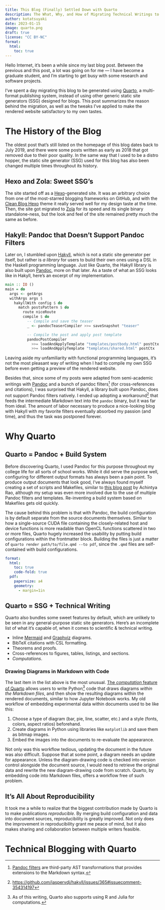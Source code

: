 ```yaml
---
title: This Blog (Finally) Settled Down with Quarto
description: The What, Why, and How of Migrating Technical Writings to Quarto
author: kotatsuyaki
date: 2023-01-15
image: quarto.png
draft: true
license: "CC BY-NC"
format:
  html:
    toc: true
---
```


Hello Internet, it's been a while since my last blog post.
Between the previous and this post, a lot was going on for me --- I have become a graduate student, and I'm starting to get busy with some research and software projects.

I've spent a day migrating this blog to be generated using [Quarto], a multi-format publishing system, instead of using other generic static site generators (SSG) designed for blogs.
This post summarizes the reason behind the migration, as well as the tweaks I've applied to make the rendered website satisfactory to my own tastes.

# The History of the Blog

The oldest post that's still listed on the homepage of this blog dates back to July 2019, and there were some posts written as early as 2018 that got removed due to their poor quality.
In the same way that I used to be a distro hopper, the static site generator (SSG) used for this blog has also been changed multiple times throughout its history.

## Hexo and Zola: Sweet SSG's

The site started off as a [Hexo]-generated site.
It was an arbitrary choice from one of the most-starred blogging frameworks on GitHub, and with the [Clean Blog Hexo] theme it really served well for my design taste at the time.
Then, the site got migrated to [Zola] for its speed and its single binary standalone-ness, but the look and feel of the site remained pretty much the same as before.

## Hakyll: Pandoc that Doesn't Support Pandoc Filters

Later on, I stumbled upon [Hakyll], which is not a static site generator per itself, but rather is *a library* for users to build their own ones using a DSL in the Haskell programming language.
Just like Quarto, the Hakyll library is also built upon [Pandoc], more on that later.
As a taste of what an SSG looks like in Hakyll, here's an excerpt of my implementation.
```haskell
main :: IO ()
main = do
  args <- getArgs
  withArgs args $
    hakyllWith config $ do
      match postsPattern $ do
        route niceRoute
        compile $ do
          -- Compile and save the teaser
          _ <- pandocTeaserCompiler >>= saveSnapshot "teaser"

          -- Compile the post and apply post template
          pandocPostCompiler
            >>= loadAndApplyTemplate "templates/postbody.html" postCtx
            >>= loadAndApplyTemplate "templates/shared.html" postCtx
```
Leaving aside my unfamiliarity with functional programming languages, it's not the most pleasant way of writing when I had to compile my own SSG before even getting a preview of the rendered website.

Besides that, since some of my posts were adapted from semi-academic writings with [Pandoc] and a bunch of pandoc filters[^filters] (for cross-references and citations), I was surprised that Hakyll, a library built upon Pandoc, does not support Pandoc filters natively.
I ended up adopting a workaround[^workaround] that feeds the intermediate Markdown text into the `pandoc` binary, but it was far from ideal.
The amount of labor necessary to produce a nice-looking blog with Hakyll with my favorite filters eventually absorbed my passion (and time), and thus the task was postponed forever.

[^filters]: [Pandoc filters](https://pandoc.org/filters.html) are third-party AST transformations that provides extensions to the Markdown syntax.
[^workaround]: <https://github.com/jaspervdj/hakyll/issues/365#issuecomment-354314197>

# Why Quarto

## Quarto = Pandoc + Build System

Before discovering Quarto, I used Pandoc for this purpose throughout my college life for all sorts of school works.
While it did serve the purpose well, configuring for different output formats has always been a pain point.
To produce output documents that look good, I've always found myself creating a set of scripts and Makefiles, similar to [this blog post][markdown-pandoc-make] by Achintya Rao, although my setup was even more involved due to the use of multiple Pandoc filters and templates.
Re-inventing a build system based on Makefiles gets old quickly.

The cause behind this problem is that with Pandoc, the build configuration is by default separate from the source documents themselves.
Similar to how a single-source CUDA file containing the closely-related host and device functions is more readable than OpenCL functions scattered in two or more files,
Quarto hugely increased the usability by putting build configurations within the frontmatter block.
Building the files is just a matter of `quarto render path/to/file.qmd --to pdf`, since the `.qmd` files are self-contained with build configurations.

```{#lst-front-matter .yaml lst-cap="The frontmatter of this blog post for both HTML and PDF outputs."}
format:
  html:
    toc: true
    code-fold: true
  pdf:
    papersize: a4
    geometry:
      - margin=1in
```

## Quarto = SSG + Technical Writing

Quarto also bundles some sweet features by default, which are unlikely to be seen in any general-purpose static site generators.
Here's an incomplete list of what it's capable of, when it comes to scientific & technical writing.

- Inline [Mermaid] and [Graphviz] diagrams.
- BibTeX citations with CSL formatting.
- Theorems and proofs.
- Cross-references to figures, tables, listings, and sections.
- *Computations*.

### Drawing Diagrams in Markdown with Code

The last item in the list above is the most unusual.
[The *computation* feature of Quarto][quarto-comp] allows users to write Python[^not-just-python] code that draws diagrams *within the Markdown files*, and then show the resulting diagrams within the rendered documents, similar to how Jupyter Notebook works.
My old workflow of embedding experimental data within documents used to be like this:

1. Choose a type of diagram (bar, pie, line, scatter, etc.) and a style (fonts, colors, aspect ratios) beforehand.
2. Create diagrams in Python using libraries like `matplotlib` and save them as bitmap images.
3. Embed the images into the documents to re-evaluate the appearance.

Not only was this workflow tedious, updating the document in the future was also difficult. Suppose that at some point, a diagram needs an update for appearance. Unless the diagram-drawing code is checked into version control alongside the document source, I would need to retrieve the original data and rewrite the new diagram-drawing code from scratch. Quarto, by embedding code into Markdown files, offers a workflow free of such problem.

[^not-just-python]: As of this writing, Quarto also supports using R and Julia for computations.

## It's All About Reproducibility

It took me a while to realize that the biggest contribution made by Quarto is to make publications *reproducible*.
By merging build configuration and data into document sources,
reproducibility is greatly improved.
Not only does the improvement in reproducibility grant me peace of mind, but it also makes sharing and collaboration between multiple writers feasible.

# Technical Blogging with Quarto

[Quarto]: https://quarto.org/
[Pandoc]: pandoc.org
[Hexo]: https://hexo.io/
[Zola]: https://www.getzola.org/
[Clean Blog Hexo]: https://github.com/klugjo/hexo-theme-clean-blog
[Hakyll]: https://jaspervdj.be/hakyll/
[defaults]: https://pandoc.org/MANUAL.html#defaults-files
[markdown-pandoc-make]: https://blog.achintyarao.in/post/markdown-pandoc-make/
[Mermaid]: mermaid-js.github.io/
[Graphviz]: https://graphviz.org/
[quarto-comp]: https://quarto.org/docs/computations/python.html
